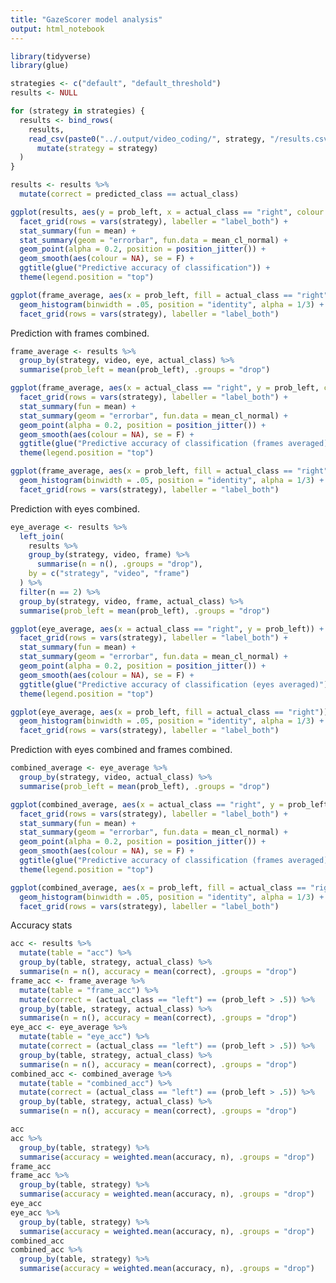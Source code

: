 ```yaml
---
title: "GazeScorer model analysis"
output: html_notebook
---
```


```r
library(tidyverse)
library(glue)

strategies <- c("default", "default_threshold")
results <- NULL

for (strategy in strategies) {
  results <- bind_rows(
    results, 
    read_csv(paste0("../.output/video_coding/", strategy, "/results.csv")) %>%
      mutate(strategy = strategy)
  )
}

results <- results %>%
  mutate(correct = predicted_class == actual_class)

```

```r

ggplot(results, aes(y = prob_left, x = actual_class == "right", colour = eye)) +
  facet_grid(rows = vars(strategy), labeller = "label_both") +
  stat_summary(fun = mean) +
  stat_summary(geom = "errorbar", fun.data = mean_cl_normal) +
  geom_point(alpha = 0.2, position = position_jitter()) +
  geom_smooth(aes(colour = NA), se = F) +
  ggtitle(glue("Predictive accuracy of classification")) +
  theme(legend.position = "top")

ggplot(frame_average, aes(x = prob_left, fill = actual_class == "right")) +
  geom_histogram(binwidth = .05, position = "identity", alpha = 1/3) +
  facet_grid(rows = vars(strategy), labeller = "label_both")

```

Prediction with frames combined.

```r

frame_average <- results %>% 
  group_by(strategy, video, eye, actual_class) %>%
  summarise(prob_left = mean(prob_left), .groups = "drop")

ggplot(frame_average, aes(x = actual_class == "right", y = prob_left, colour = eye)) +
  facet_grid(rows = vars(strategy), labeller = "label_both") +
  stat_summary(fun = mean) +
  stat_summary(geom = "errorbar", fun.data = mean_cl_normal) +
  geom_point(alpha = 0.2, position = position_jitter()) +
  geom_smooth(aes(colour = NA), se = F) +
  ggtitle(glue("Predictive accuracy of classification (frames averaged)")) +
  theme(legend.position = "top")

ggplot(frame_average, aes(x = prob_left, fill = actual_class == "right")) +
  geom_histogram(binwidth = .05, position = "identity", alpha = 1/3) +
  facet_grid(rows = vars(strategy), labeller = "label_both")

```


Prediction with eyes combined.

```r

eye_average <- results %>% 
  left_join(
    results %>% 
    group_by(strategy, video, frame) %>% 
      summarise(n = n(), .groups = "drop"),
    by = c("strategy", "video", "frame")
  ) %>%
  filter(n == 2) %>%
  group_by(strategy, video, frame, actual_class) %>%
  summarise(prob_left = mean(prob_left), .groups = "drop")

ggplot(eye_average, aes(x = actual_class == "right", y = prob_left)) +
  facet_grid(rows = vars(strategy), labeller = "label_both") +
  stat_summary(fun = mean) +
  stat_summary(geom = "errorbar", fun.data = mean_cl_normal) +
  geom_point(alpha = 0.2, position = position_jitter()) +
  geom_smooth(aes(colour = NA), se = F) +
  ggtitle(glue("Predictive accuracy of classification (eyes averaged)")) +
  theme(legend.position = "top")

ggplot(eye_average, aes(x = prob_left, fill = actual_class == "right")) +
  geom_histogram(binwidth = .05, position = "identity", alpha = 1/3) +
  facet_grid(rows = vars(strategy), labeller = "label_both")

```

Prediction with eyes combined and frames combined.

```r

combined_average <- eye_average %>% 
  group_by(strategy, video, actual_class) %>%
  summarise(prob_left = mean(prob_left), .groups = "drop")

ggplot(combined_average, aes(x = actual_class == "right", y = prob_left)) +
  facet_grid(rows = vars(strategy), labeller = "label_both") +
  stat_summary(fun = mean) +
  stat_summary(geom = "errorbar", fun.data = mean_cl_normal) +
  geom_point(alpha = 0.2, position = position_jitter()) +
  geom_smooth(aes(colour = NA), se = F) +
  ggtitle(glue("Predictive accuracy of classification (frames averaged)")) +
  theme(legend.position = "top")

ggplot(combined_average, aes(x = prob_left, fill = actual_class == "right")) +
  geom_histogram(binwidth = .05, position = "identity", alpha = 1/3) +
  facet_grid(rows = vars(strategy), labeller = "label_both")

```

Accuracy stats

```r

acc <- results %>% 
  mutate(table = "acc") %>%
  group_by(table, strategy, actual_class) %>% 
  summarise(n = n(), accuracy = mean(correct), .groups = "drop")
frame_acc <- frame_average %>% 
  mutate(table = "frame_acc") %>%
  mutate(correct = (actual_class == "left") == (prob_left > .5)) %>%
  group_by(table, strategy, actual_class) %>% 
  summarise(n = n(), accuracy = mean(correct), .groups = "drop")
eye_acc <- eye_average %>% 
  mutate(table = "eye_acc") %>%
  mutate(correct = (actual_class == "left") == (prob_left > .5)) %>%
  group_by(table, strategy, actual_class) %>% 
  summarise(n = n(), accuracy = mean(correct), .groups = "drop")
combined_acc <- combined_average %>%
  mutate(table = "combined_acc") %>%
  mutate(correct = (actual_class == "left") == (prob_left > .5)) %>%
  group_by(table, strategy, actual_class) %>% 
  summarise(n = n(), accuracy = mean(correct), .groups = "drop")

acc
acc %>% 
  group_by(table, strategy) %>% 
  summarise(accuracy = weighted.mean(accuracy, n), .groups = "drop")
frame_acc
frame_acc %>% 
  group_by(table, strategy) %>% 
  summarise(accuracy = weighted.mean(accuracy, n), .groups = "drop")
eye_acc
eye_acc %>% 
  group_by(table, strategy) %>% 
  summarise(accuracy = weighted.mean(accuracy, n), .groups = "drop")
combined_acc
combined_acc %>% 
  group_by(table, strategy) %>% 
  summarise(accuracy = weighted.mean(accuracy, n), .groups = "drop")
```
